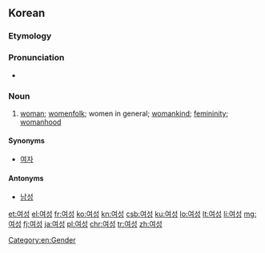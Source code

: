 ==Korean==
{{ko-hanjatab|女|性}}
===Etymology===
{{ko-etym-sino|女|female|性|sex}}

===Pronunciation===
* {{IPA|/jʌsʌŋ/|lang=ko}}

===Noun===
{{ko-noun|hanja=女性|rv=yeoseong}}

# [[woman]]; [[womenfolk]]; women in general; [[womankind]]; [[femininity]]; [[womanhood]]

====Synonyms====
* [[여자]]

====Antonyms====
* [[남성]]

[[Category:en:Gender]]

[[et:여성]]
[[el:여성]]
[[fr:여성]]
[[ko:여성]]
[[kn:여성]]
[[csb:여성]]
[[ku:여성]]
[[lo:여성]]
[[lt:여성]]
[[li:여성]]
[[mg:여성]]
[[fj:여성]]
[[ja:여성]]
[[pl:여성]]
[[chr:여성]]
[[tr:여성]]
[[zh:여성]]